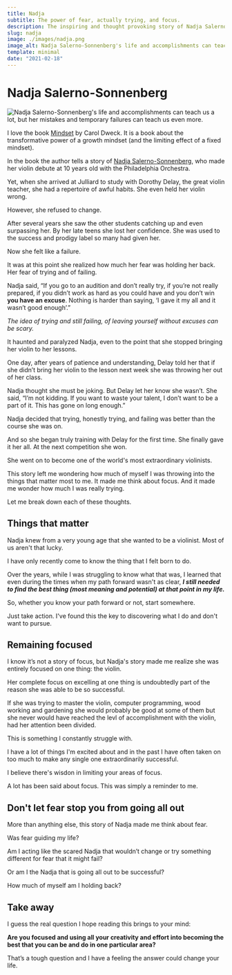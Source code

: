 ```yaml
---
title: Nadja
subtitle: The power of fear, actually trying, and focus.
description: The inspiring and thought provoking story of Nadja Salerno-Sonnenberg on how her fear almost destroyed her career and what we can learn from her experience.
slug: nadja
image: ./images/nadja.png
image_alt: Nadja Salerno-Sonnenberg's life and accomplishments can teach us a lot, but her mistakes and temporary failures can teach us even more.
template: minimal
date: "2021-02-18"
---
```


# Nadja Salerno-Sonnenberg

![Nadja Salerno-Sonnenberg's life and accomplishments can teach us a lot, but her mistakes and temporary failures can teach us even more.](./images/nadja.png)

I love the book [Mindset](https://www.amazon.com/Mindset-Psychology-Carol-S-Dweck/dp/0345472322) by Carol Dweck. It is a book about the transformative power of a growth mindset (and the limiting effect of a fixed mindset).

In the book the author tells a story of [Nadja Salerno-Sonnenberg](https://www.nadjasalernosonnenberg.com/), who made her violin debute at 10 years old with the Philadelphia Orchestra.

Yet, when she arrived at Julliard to study with Dorothy Delay, the great violin teacher, she had a repertoire of awful habits. She even held her violin wrong.

However, she refused to change.

After several years she saw the other students catching up and even surpassing her. By her late teens she lost her confidence. She was used to the success and prodigy label so many had given her.

Now she felt like a failure.

It was at this point she realized how much her fear was holding her back. Her fear of trying and of failing.

Nadja said, “If you go to an audition and don’t really try, if you’re not really prepared, if you didn’t work as hard as you could have and you don’t win **you have an excuse**. Nothing is harder than saying, ‘I gave it my all and it wasn’t good enough’.”

_The idea of trying and still failing, of leaving yourself without excuses can be scary._

It haunted and paralyzed Nadja, even to the point that she stopped bringing her violin to her lessons.

One day, after years of patience and understanding, Delay told her that if she didn’t bring her violin to the lesson next week she was throwing her out of her class.

Nadja thought she must be joking. But Delay let her know she wasn’t. She said, “I’m not kidding. If you want to waste your talent, I don’t want to be a part of it. This has gone on long enough.”

Nadja decided that trying, honestly trying, and failing was better than the course she was on.

And so she began truly training with Delay for the first time. She finally gave it her all. At the next competition she won.

She went on to become one of the world's most extraordinary violinists.

This story left me wondering how much of myself I was throwing into the things that matter most to me. It made me think about focus. And it made me wonder how much I was really trying.

Let me break down each of these thoughts.

## Things that matter

Nadja knew from a very young age that she wanted to be a violinist. Most of us aren't that lucky.

I have only recently come to know the thing that I felt born to do.

Over the years, while I was struggling to know what that was, I learned that even during the times when my path forward wasn't as clear, **_I still needed to find the best thing (most meaning and potential) at that point in my life._**

So, whether you know your path forward or not, start somewhere.

Just take action. I've found this the key to discovering what I do and don't want to pursue.

## Remaining focused

I know it’s not a story of focus, but Nadja's story made me realize she was entirely focused on one thing: the violin.

Her complete focus on excelling at one thing is undoubtedly part of the reason she was able to be so successful. 

If she was trying to master the violin, computer programming, wood working and gardening she would probably be good at some of them but she never would have reached the levl of accomplishment with the violin, had her attention been divided. 

This is something I constantly struggle with. 

I have a lot of things I'm excited about and in the past I have often taken on too much to make any single one extraordinarily successful.

I believe there's wisdon in limiting your areas of focus.

A lot has been said about focus. This was simply a reminder to me.

## Don't let fear stop you from going all out

More than anything else, this story of Nadja made me think about fear.

Was fear guiding my life?

Am I acting like the scared Nadja that wouldn’t change or try something different for fear that it might fail?

Or am I the Nadja that is going all out to be successful?

How much of myself am I holding back?

## Take away

I guess the real question I hope reading this brings to your mind:

**Are you focused and using all your creativity and effort into becoming the best that you can be and do in one particular area?**

That’s a tough question and I have a feeling the answer could change your life.
